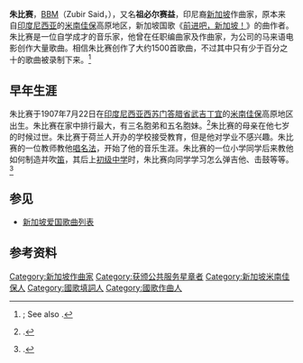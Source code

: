 {{Infobox musical artist <!-- See Wikipedia:WikiProject_Musicians -->
|name = 朱比赛<br />Zubir Said
|image = 
|caption = 
|image_size = 105
|background = non_performing_personnel
|birth_name = 朱比赛
|alias = 
|birth_date = 1907年7月22日
|birth_place = {{flag|Dutch East Indies}}[[武吉丁宜_(西蘇門答臘省)|科克堡]]
|death_date = {{Death date and age|df=yes|1987|11|16|1907|7|22}}
|death_place = {{SGP}}
|nationality  = {{SGP}}
|genre = [[电影配乐|电影配乐]]、歌曲
|occupation = 作曲家
|years_active = 1928年－1987年
|label = [[环球唱片|环球唱片]]
|associated_acts = 
|website = 
|current_members = 
|past_members = 
|notable_instruments = 
}}
'''朱比赛'''，[[公共服务星章|BBM]]（Zubir Said，{{bd|1907年|7月22日|1987年|11月16日|catIdx=Zubir Said}}），又名'''祖必尔赛益'''，印尼裔[[新加坡|新加坡]]作曲家，原本来自[[印度尼西亚|印度尼西亚]]的[[米南佳保人|米南佳保]]高原地区，新加坡国歌《[[前进吧，新加坡！|前进吧，新加坡！]]》的曲作者。朱比赛是一位自学成才的音乐家，他曾在{{link-ms|国泰加里斯制片厂|Cathay-Keris Film Productions}}任职编曲家及作曲家，为公司的马来语电影创作大量歌曲。相信朱比赛创作了大约1500首歌曲，不过其中只有少于百分之十的歌曲被录制下来。<ref name=zs1>{{citation|title=Universal Music to handle Zubir Said's songs|newspaper=The Straits Times (Life!)|date=24 August 2007|page=24}}; See also {{citation|author=Noelle Loh|title=Tuning in anew to Zubir Said: He might be known for Majulah Singapura, but the late composer's other works are set for a new lease of life|url=http://www.straitstimes.com/Free/Story/STIStory_164642.html|newspaper=The Straits Times|date=7 October 2007|accessdate=2015-05-12|archive-date=2007-12-25|archive-url=https://web.archive.org/web/20071225062135/http://www.straitstimes.com/Free/Story/STIStory_164642.html|dead-url=no}}.</ref>

== 早年生涯 ==
朱比赛于1907年7月22日在[[印度尼西亚|印度尼西亚]][[西苏门答腊省|西苏门答腊省]][[武吉丁宜_(西蘇門答臘省)|武吉丁宜]]的[[米南佳保人|米南佳保]]高原地区出生。朱比赛在家中排行最大，有三名胞弟和五名胞妹。<ref name=Infopedia>{{citation|author=Vernon Cornelius-Takahama|title=Zubir Said|url=http://infopedia.nlb.gov.sg/articles/SIP_115_2005-01-19.html|publisher=Singapore Infopedia, National Library Board|date=29 September 1997|accessdate=26 August 2007|deadurl=yes|archiveurl=https://web.archive.org/web/20070930025016/http://infopedia.nlb.gov.sg/articles/SIP_115_2005-01-19.html|archivedate=2007年9月30日}}.</ref>朱比赛的母亲在他七岁的时候过世。朱比赛于荷兰人开办的学校接受教育，但是他对学业不感兴趣。朱比赛的一位教师教他[[唱名|唱名法]]，开始了他的音乐生涯。朱比赛的一位小学同学后来教他如何制造并吹[[笛|笛]]，其后上[[初级中学|初级中学]]时，朱比赛向同学学习怎么弹吉他、击鼓等等。<ref name=Bahizal>{{citation|author=Bahizal Abu Bakar|title=Malaysia Music Composer/Arranger past and present: Zubir Said|url=http://bahizal.blogspot.com/2006_05_01_bahizal_archive.html|date=2 May 2006|accessdate=27 August 2007|archive-url=https://web.archive.org/web/20110727074644/http://bahizal.blogspot.com/2006_05_01_bahizal_archive.html|archive-date=2011-07-27|dead-url=yes}}.</ref>

== 参见 ==
*[[新加坡爱国歌曲列表|新加坡爱国歌曲列表]]

== 参考资料 ==
{{reflist}}

{{Authority control}}

[[Category:新加坡作曲家|Category:新加坡作曲家]]
[[Category:获颁公共服务星章者|Category:获颁公共服务星章者]]
[[Category:新加坡米南佳保人|Category:新加坡米南佳保人]]
[[Category:國歌填詞人|Category:國歌填詞人]]
[[Category:國歌作曲人|Category:國歌作曲人]]